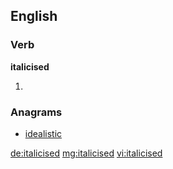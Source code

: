 ==English==

===Verb===
'''italicised'''

# {{past of|[[italicise]]}}

===Anagrams===
* [[idealistic#English|idealistic]]

[[de:italicised]]
[[mg:italicised]]
[[vi:italicised]]